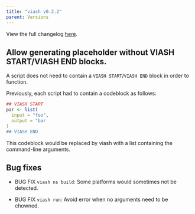 ```yaml
---
title: "viash v0.2.2"
parent: Versions
---
```


View the full changelog [here](https://github.com/data-intuitive/viash/blob/master/CHANGELOG.md).

## Allow generating placeholder without VIASH START/VIASH END blocks.

A script does not need to contain a `VIASH START`/`VIASH END` block in order to function.

Previously, each script had to contain a codeblock as follows:

```r
## VIASH START
par <- list(
  input = "foo",
  output = "bar
)
## VIASH END
```

This codeblock would be replaced by viash with a list containing the command-line arguments.

## Bug fixes

* BUG FIX `viash ns build`: Some platforms would sometimes not be detected.

* BUG FIX `viash run`: Avoid error when no arguments need to be chowned.
